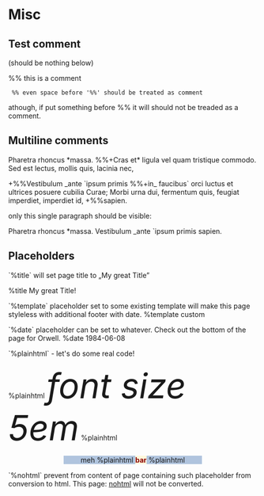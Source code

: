 = Misc =

== Test comment ==

(should be nothing below)

%% this is a comment
  %% even space before '%%' should be treated as comment

athough, if put something before %% it will should not be treaded as a comment.

== Multiline comments ==

Pharetra  rhoncus *massa. %%+Cras et* ligula vel quam
tristique commodo. Sed est lectus, mollis quis, lacinia nec,

+%%Vestibulum _ante `ipsum primis %%+in_ faucibus` orci
luctus et ultrices posuere cubilia Curae;
Morbi urna dui,
fermentum quis, feugiat imperdiet, imperdiet id, +%%sapien.

only this single paragraph should be visible:

Pharetra  rhoncus *massa. Vestibulum _ante `ipsum primis sapien.

== Placeholders ==

`%title` will set page title to „My great Title”

%title    My great Title!

`%template` placeholder set to some existing template will make this page
styleless with additional footer with date.
%template custom

`%date` placeholder can be set to whatever. Check out the bottom of the page for Orwell.
%date 1984-06-08

`%plainhtml` - let's do some real code!

%plainhtml <i style="font-size: 5em">font size 5em</i>
%plainhtml <div style="background-color: LightSteelBlue; display: block; margin: auto; width: 20em; text-align: center">
meh
%plainhtml <b style="background-color: cornsilk; color: darkred">bar</b>
%plainhtml </div>

`%nohtml` prevent from content of page containing such placeholder from 
conversion to html. This page: [[nohtml]] will not be converted.
